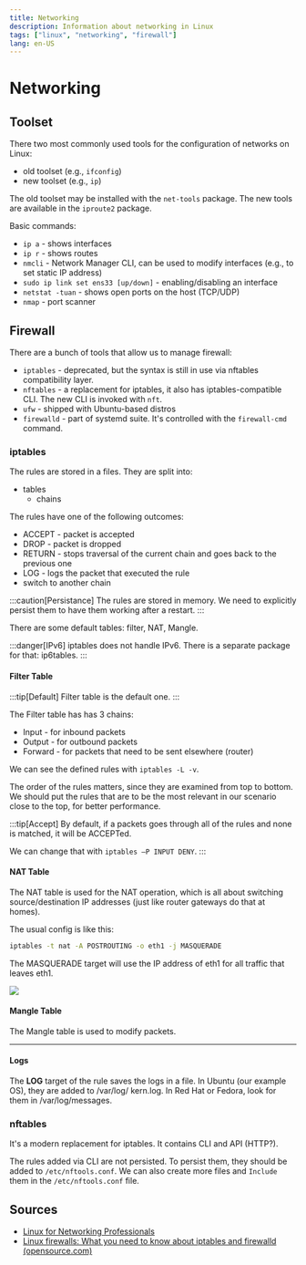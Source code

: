 ```yaml
---
title: Networking
description: Information about networking in Linux
tags: ["linux", "networking", "firewall"]
lang: en-US
---
```


# Networking

## Toolset

There two most commonly used tools for the configuration of networks on Linux:

- old toolset (e.g., `ifconfig`)
- new toolset (e.g., `ip`)

The old toolset may be installed with the `net-tools` package. The new tools are
available in the `iproute2` package.

Basic commands:

- `ip a` - shows interfaces
- `ip r` - shows routes
- `nmcli` - Network Manager CLI, can be used to modify interfaces (e.g., to set
  static IP address)
- `sudo ip link set ens33 [up/down]` - enabling/disabling an interface
- `netstat -tuan` - shows open ports on the host (TCP/UDP)
- `nmap` - port scanner

## Firewall

There are a bunch of tools that allow us to manage firewall:

- `iptables` - deprecated, but the syntax is still in use via nftables
  compatibility layer.
- `nftables` - a replacement for iptables, it also has iptables-compatible CLI.
  The new CLI is invoked with `nft`.
- `ufw` - shipped with Ubuntu-based distros
- `firewalld` - part of systemd suite. It's controlled with the `firewall-cmd`
  command.

### iptables

The rules are stored in a files. They are split into:

- tables
  - chains

The rules have one of the following outcomes:

- ACCEPT - packet is accepted
- DROP - packet is dropped
- RETURN - stops traversal of the current chain and goes back to the previous
  one
- LOG - logs the packet that executed the rule
- switch to another chain


:::caution[Persistance]
The rules are stored in memory. We need to explicitly persist them to have them
working after a restart.
:::

There are some default tables: filter, NAT, Mangle.

:::danger[IPv6]
iptables does not handle IPv6. There is a separate package for that: ip6tables.
:::

#### Filter Table

:::tip[Default]
Filter table is the default one.
:::

The Filter table has has 3 chains:

- Input - for inbound packets
- Output - for outbound packets
- Forward - for packets that need to be sent elsewhere (router)

We can see the defined rules with `iptables -L -v`.

The order of the rules matters, since they are examined from top to bottom. We
should put the rules that are to be the most relevant in our scenario close to
the top, for better performance.

:::tip[Accept]
By default, if a packets goes through all of the rules and none is matched, it
will be ACCEPTed.

We can change that with `iptables –P INPUT DENY`.
:::

#### NAT Table

The NAT table is used for the NAT operation, which is all about switching
source/destination IP addresses (just like router gateways do that at homes).

The usual config is like this:

```sh
iptables -t nat -A POSTROUTING -o eth1 -j MASQUERADE
```

The MASQUERADE target will use the IP address of eth1 for all traffic that
leaves eth1.

![](../../../../assets/nat.png)


#### Mangle Table

The Mangle table is used to modify packets.

---

#### Logs

The **LOG** target of the rule saves the logs in a file. In Ubuntu (our example
OS), they are added to /var/log/
kern.log. In Red Hat or Fedora, look for them in /var/log/messages.

### nftables

It's a modern replacement for iptables. It contains CLI and API (HTTP?).

The rules added via CLI are not persisted. To persist them, they should be added
to `/etc/nftools.conf`. We can also create more files and `Include` them in the
`/etc/nftools.conf` file.



## Sources

- [Linux for Networking
  Professionals](https://www.packtpub.com/product/linux-for-networking-professionals/9781800202399)
- [Linux firewalls: What you need to know about iptables and firewalld
(opensource.com)](https://opensource.com/article/18/9/linux-iptables-firewalld)
